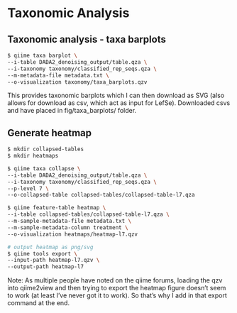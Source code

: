 # Taxonomic Analysis

## Taxonomic analysis - taxa barplots
```bash
$ qiime taxa barplot \
--i-table DADA2_denoising_output/table.qza \
--i-taxonomy taxonomy/classified_rep_seqs.qza \
--m-metadata-file metadata.txt \
--o-visualization taxonomy/taxa_barplots.qzv
```

This provides taxonomic barplots which I can then download as SVG (also allows for download as csv, which act as input for LefSe). Downloaded csvs and have placed in fig/taxa_barplots/ folder.

## Generate heatmap 

```bash
$ mkdir collapsed-tables
$ mkdir heatmaps

$ qiime taxa collapse \
--i-table DADA2_denoising_output/table.qza \
--i-taxonomy taxonomy/classified_rep_seqs.qza \
--p-level 7 \
--o-collapsed-table collapsed-tables/collapsed-table-l7.qza

$ qiime feature-table heatmap \
--i-table collapsed-tables/collapsed-table-l7.qza \
--m-sample-metadata-file metadata.txt \
--m-sample-metadata-column treatment \
--o-visualization heatmaps/heatmap-l7.qzv

# output heatmap as png/svg
$ qiime tools export \
--input-path heatmap-l7.qzv \ 
--output-path heatmap-l7
```

Note: As multiple people have noted on the qiime forums, loading the qzv into qiime2view and then trying to export the heatmap figure doesn't seem to work (at least I've never got it to work). So that's why I add in that export command at the end.
